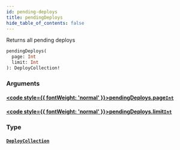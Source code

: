 ```yaml
---
id: pending-deploys
title: pendingDeploys
hide_table_of_contents: false
---
```








Returns all pending deploys

```graphql
pendingDeploys(
  page: Int
  limit: Int
): DeployCollection!
```


### Arguments

#### [<code style={{ fontWeight: 'normal' }}>pendingDeploys.<b>page</b></code>](#)<Bullet />[`Int`](/api/graphql/documentation/scalars/int) <Badge class="secondary" text="scalar"/>
> 
> 

#### [<code style={{ fontWeight: 'normal' }}>pendingDeploys.<b>limit</b></code>](#)<Bullet />[`Int`](/api/graphql/documentation/scalars/int) <Badge class="secondary" text="scalar"/>
> 
> 

### Type

#### [`DeployCollection`](/api/graphql/documentation/objects/deploy-collection) <Badge class="secondary" text="object"/>
> 
> 





